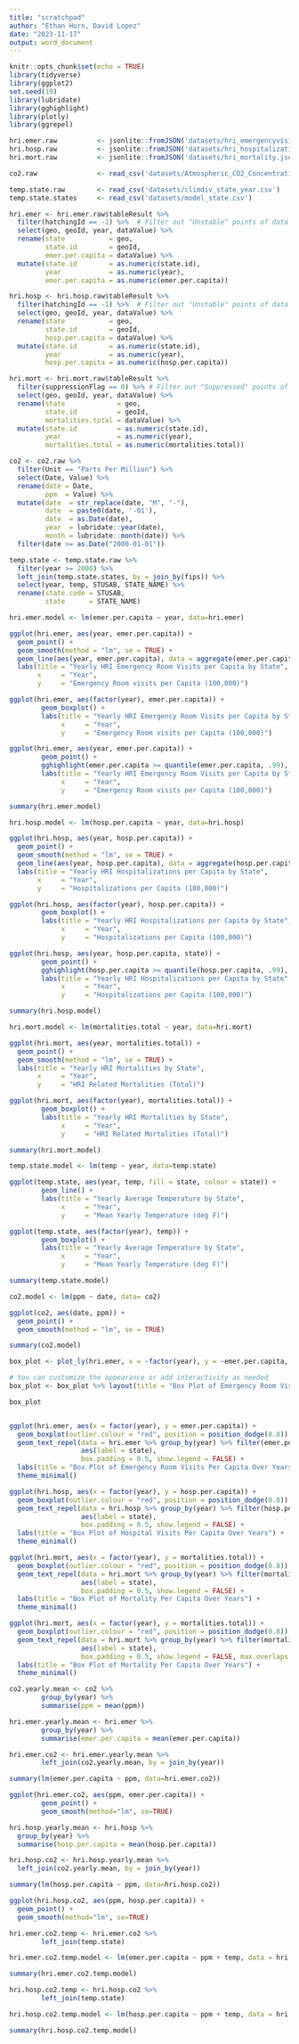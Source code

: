 ```yaml
---
title: "scratchpad"
author: "Ethan Horn, David Lopez"
date: "2023-11-17"
output: word_document
---
```


```r
knitr::opts_chunk$set(echo = TRUE)
library(tidyverse)
library(ggplot2)
set.seed(19)
library(lubridate)
library(gghighlight)
library(plotly)
library(ggrepel)
```

```r
hri.emer.raw          <- jsonlite::fromJSON('datasets/hri_emergencyvisits.json')
hri.hosp.raw          <- jsonlite::fromJSON('datasets/hri_hospitalization.json')
hri.mort.raw          <- jsonlite::fromJSON('datasets/hri_mortality.json')

co2.raw               <- read_csv('datasets/Atmospheric_CO2_Concentrations.csv')

temp.state.raw        <- read_csv('datasets/climdiv_state_year.csv')
temp.state.states     <- read_csv('datasets/model_state.csv')
```
```r
hri.emer <- hri.emer.raw$tableResult %>%
  filter(hatchingId == -1) %>%  # Filter out "Unstable" points of data
  select(geo, geoId, year, dataValue) %>%
  rename(state           = geo,
         state.id        = geoId,
         emer.per.capita = dataValue) %>%
  mutate(state.id        = as.numeric(state.id),
         year            = as.numeric(year),
         emer.per.capita = as.numeric(emer.per.capita))

hri.hosp <- hri.hosp.raw$tableResult %>%
  filter(hatchingId == -1) %>%  # Filter out "Unstable" points of data
  select(geo, geoId, year, dataValue) %>%
  rename(state           = geo,
         state.id        = geoId,
         hosp.per.capita = dataValue) %>%
  mutate(state.id        = as.numeric(state.id),
         year            = as.numeric(year),
         hosp.per.capita = as.numeric(hosp.per.capita))

hri.mort <- hri.mort.raw$tableResult %>%
  filter(suppressionFlag == 0) %>% # Filter out "Suppressed" points of data
  select(geo, geoId, year, dataValue) %>%
  rename(state             = geo,
         state.id          = geoId,
         mortalities.total = dataValue) %>%
  mutate(state.id          = as.numeric(state.id),
         year              = as.numeric(year),
         mortalities.total = as.numeric(mortalities.total))

co2 <- co2.raw %>%
  filter(Unit == "Parts Per Million") %>%
  select(Date, Value) %>%
  rename(date = Date,
         ppm  = Value) %>%
  mutate(date  = str_replace(date, "M", "-"),
         date  = paste0(date, '-01'),
         date  = as.Date(date),
         year  = lubridate::year(date),
         month = lubridate::month(date)) %>%
  filter(date >= as.Date("2000-01-01"))

temp.state <- temp.state.raw %>%
  filter(year >= 2000) %>%
  left_join(temp.state.states, by = join_by(fips)) %>%
  select(year, temp, STUSAB, STATE_NAME) %>%
  rename(state.code = STUSAB,
         state      = STATE_NAME)
```

```r
hri.emer.model <- lm(emer.per.capita ~ year, data=hri.emer)

ggplot(hri.emer, aes(year, emer.per.capita)) +
  geom_point() +
  geom_smooth(method = "lm", se = TRUE) +
  geom_line(aes(year, emer.per.capita), data = aggregate(emer.per.capita ~ year, hri.emer, mean)) +
  labs(title = "Yearly HRI Emergency Room Visits per Capita by State",
       x     = "Year",
       y     = "Emergency Room visits per Capita (100,000)")

ggplot(hri.emer, aes(factor(year), emer.per.capita)) +
        geom_boxplot() +
        labs(title = "Yearly HRI Emergency Room Visits per Capita by State",
             x     = "Year",
             y     = "Emergency Room visits per Capita (100,000)")

ggplot(hri.emer, aes(year, emer.per.capita)) +
        geom_point() +
        gghighlight(emer.per.capita >= quantile(emer.per.capita, .99), label_key = state, use_group_by = FALSE) +
        labs(title = "Yearly HRI Emergency Room Visits per Capita by State",
             x     = "Year",
             y     = "Emergency Room visits per Capita (100,000)")

summary(hri.emer.model)
```

```r
hri.hosp.model <- lm(hosp.per.capita ~ year, data=hri.hosp)

ggplot(hri.hosp, aes(year, hosp.per.capita)) +
  geom_point() +
  geom_smooth(method = "lm", se = TRUE) +
  geom_line(aes(year, hosp.per.capita), data = aggregate(hosp.per.capita ~ year, hri.hosp, mean)) +
  labs(title = "Yearly HRI Hospitalizations per Capita by State",
       x     = "Year",
       y     = "Hospitalizations per Capita (100,000)")

ggplot(hri.hosp, aes(factor(year), hosp.per.capita)) +
        geom_boxplot() +
        labs(title = "Yearly HRI Hospitalizations per Capita by State",
             x     = "Year",
             y     = "Hospitalizations per Capita (100,000)")

ggplot(hri.hosp, aes(year, hosp.per.capita, state)) +
        geom_point() +
        gghighlight(hosp.per.capita >= quantile(hosp.per.capita, .99), label_key = state, use_group_by = FALSE) +
        labs(title = "Yearly HRI Hospitalizations per Capita by State",
             x     = "Year",
             y     = "Hospitalizations per Capita (100,000)")

summary(hri.hosp.model)
```

```r
hri.mort.model <- lm(mortalities.total ~ year, data=hri.mort)

ggplot(hri.mort, aes(year, mortalities.total)) +
  geom_point() +
  geom_smooth(method = "lm", se = TRUE) +
  labs(title = "Yearly HRI Mortalities by State",
       x     = "Year",
       y     = "HRI Related Mortalities (Total)")

ggplot(hri.mort, aes(factor(year), mortalities.total)) +
        geom_boxplot() +
        labs(title = "Yearly HRI Mortalities by State",
             x     = "Year",
             y     = "HRI Related Mortalities (Total)")

summary(hri.mort.model)
```

```r
temp.state.model <- lm(temp ~ year, data=temp.state)

ggplot(temp.state, aes(year, temp, fill = state, colour = state)) +
        geom_line() +
        labs(title = "Yearly Average Temperature by State",
             x     = "Year",
             y     = "Mean Yearly Temperature (deg F)")

ggplot(temp.state, aes(factor(year), temp)) +
        geom_boxplot() +
        labs(title = "Yearly Average Temperature by State",
             x     = "Year",
             y     = "Mean Yearly Temperature (deg F)")

summary(temp.state.model)
```

```r
co2.model <- lm(ppm ~ date, data= co2)

ggplot(co2, aes(date, ppm)) +
  geom_point() +
  geom_smooth(method = "lm", se = TRUE)

summary(co2.model)
```

```r

box_plot <- plot_ly(hri.emer, x = ~factor(year), y = ~emer.per.capita, type = 'box', boxpoints = "outliers", jitter = 0.3, pointpos = -1.8, outliercolor = "red", text = ~state, textposition = "bottom center")

# You can customize the appearance or add interactivity as needed
box_plot <- box_plot %>% layout(title = "Box Plot of Emergency Room Visits Per Capita Over Years")

box_plot


ggplot(hri.emer, aes(x = factor(year), y = emer.per.capita)) +
  geom_boxplot(outlier.colour = "red", position = position_dodge(0.8)) +
  geom_text_repel(data = hri.emer %>% group_by(year) %>% filter(emer.per.capita > quantile(emer.per.capita, 0.75) + 1.5*IQR(emer.per.capita) | emer.per.capita < quantile(emer.per.capita, 0.25) - 1.5*IQR(emer.per.capita)),
                  aes(label = state),
                  box.padding = 0.5, show.legend = FALSE) +
  labs(title = "Box Plot of Emergency Room Visits Per Capita Over Years") +
  theme_minimal()
```
```r
ggplot(hri.hosp, aes(x = factor(year), y = hosp.per.capita)) +
  geom_boxplot(outlier.colour = "red", position = position_dodge(0.8)) +
  geom_text_repel(data = hri.hosp %>% group_by(year) %>% filter(hosp.per.capita > quantile(hosp.per.capita, 0.75) + 1.5*IQR(hosp.per.capita) | hosp.per.capita < quantile(hosp.per.capita, 0.25) - 1.5*IQR(hosp.per.capita)),
                  aes(label = state),
                  box.padding = 0.5, show.legend = FALSE) +
  labs(title = "Box Plot of Hospital Visits Per Capita Over Years") +
  theme_minimal()
```
```r
ggplot(hri.mort, aes(x = factor(year), y = mortalities.total)) +
  geom_boxplot(outlier.colour = "red", position = position_dodge(0.8)) +
  geom_text_repel(data = hri.mort %>% group_by(year) %>% filter(mortalities.total > quantile(mortalities.total, 0.75) + 1.5*IQR(mortalities.total) | mortalities.total < quantile(mortalities.total, 0.25) - 1.5*IQR(mortalities.total)),
                  aes(label = state),
                  box.padding = 0.5, show.legend = FALSE) +
  labs(title = "Box Plot of Mortality Per Capita Over Years") +
  theme_minimal()

ggplot(hri.mort, aes(x = factor(year), y = mortalities.total)) +
  geom_boxplot(outlier.colour = "red", position = position_dodge(0.8)) +
  geom_text_repel(data = hri.mort %>% group_by(year) %>% filter(mortalities.total > quantile(mortalities.total, 0.75) + 1.5*IQR(mortalities.total) | mortalities.total < quantile(mortalities.total, 0.25) - 1.5*IQR(mortalities.total)),
                  aes(label = state),
                  box.padding = 0.5, show.legend = FALSE, max.overlaps = Inf) +
  labs(title = "Box Plot of Mortality Per Capita Over Years") +
  theme_minimal()
```

```r
co2.yearly.mean <- co2 %>%
        group_by(year) %>%
        summarise(ppm = mean(ppm))

hri.emer.yearly.mean <- hri.emer %>%
        group_by(year) %>%
        summarise(emer.per.capita = mean(emer.per.capita))

hri.emer.co2 <- hri.emer.yearly.mean %>%
        left_join(co2.yearly.mean, by = join_by(year))

summary(lm(emer.per.capita ~ ppm, data=hri.emer.co2))

ggplot(hri.emer.co2, aes(ppm, emer.per.capita)) +
        geom_point() +
        geom_smooth(method="lm", se=TRUE)
```

```r
hri.hosp.yearly.mean <- hri.hosp %>%
  group_by(year) %>%
  summarise(hosp.per.capita = mean(hosp.per.capita))

hri.hosp.co2 <- hri.hosp.yearly.mean %>%
  left_join(co2.yearly.mean, by = join_by(year))

summary(lm(hosp.per.capita ~ ppm, data=hri.hosp.co2))

ggplot(hri.hosp.co2, aes(ppm, hosp.per.capita)) +
  geom_point() +
  geom_smooth(method="lm", se=TRUE)
```

```r
hri.emer.co2.temp <- hri.emer.co2 %>%
        left_join(temp.state)

hri.emer.co2.temp.model <- lm(emer.per.capita ~ ppm + temp, data = hri.emer.co2.temp)

summary(hri.emer.co2.temp.model)
```

```r
hri.hosp.co2.temp <- hri.hosp.co2 %>%
        left_join(temp.state)

hri.hosp.co2.temp.model <- lm(hosp.per.capita ~ ppm + temp, data = hri.hosp.co2.temp)

summary(hri.hosp.co2.temp.model)
```
